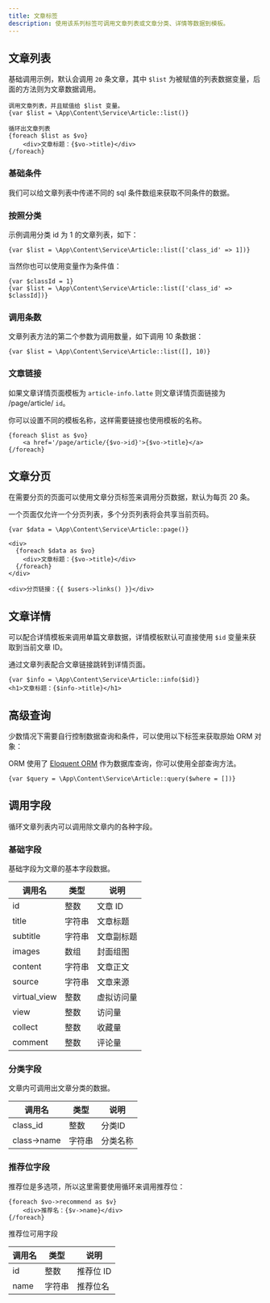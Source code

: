 ```yaml
---
title: 文章标签
description: 使用该系列标签可调用文章列表或文章分类、详情等数据到模板。
---
```


## 文章列表

基础调用示例，默认会调用 `20` 条文章，其中 `$list` 为被赋值的列表数据变量，后面的方法则为文章数据调用。

```latte
调用文章列表，并且赋值给 $list 变量。
{var $list = \App\Content\Service\Article::list()}

循环出文章列表
{foreach $list as $vo}
	<div>文章标题：{$vo->title}</div>
{/foreach}

```

### 基础条件

我们可以给文章列表中传递不同的 sql 条件数组来获取不同条件的数据。

### 按照分类

示例调用分类 id 为 1 的文章列表，如下：

```latte
{var $list = \App\Content\Service\Article::list(['class_id' => 1])}
```

当然你也可以使用变量作为条件值：

```latte
{var $classId = 1}
{var $list = \App\Content\Service\Article::list(['class_id' => $classId])}
```

### 调用条数

文章列表方法的第二个参数为调用数量，如下调用 10 条数据：

```latte
{var $list = \App\Content\Service\Article::list([], 10)}
```

### 文章链接

如果文章详情页面模板为 `article-info.latte` 则文章详情页面链接为 /page/article/ `id`。

<Tip>你可以设置不同的模板名称，这样需要链接也使用模板的名称。</Tip>

```latte
{foreach $list as $vo}
	<a href='/page/article/{$vo->id}'>{$vo->title}</a>
{/foreach}
```


## 文章分页

在需要分页的页面可以使用文章分页标签来调用分页数据，默认为每页 20 条。

<Tip>一个页面仅允许一个分页列表，多个分页列表将会共享当前页码。</Tip>
```latte
{var $data = \App\Content\Service\Article::page()}

<div>
  {foreach $data as $vo}
    <div>文章标题：{$vo->title}</div>
  {/foreach}
</div>

<div>分页链接：{{ $users->links() }}</div>
```

## 文章详情

可以配合详情模板来调用单篇文章数据，详情模板默认可直接使用 `$id` 变量来获取到当前文章 ID。

<Tip>通过文章列表配合文章链接跳转到详情页面。</Tip>

```latte
{var $info = \App\Content\Service\Article::info($id)}
<h1>文章标题：{$info->title}</h1>
```

## 高级查询

少数情况下需要自行控制数据查询和条件，可以使用以下标签来获取原始 ORM 对象：

<Tip> ORM 使用了 [Eloquent ORM](https://learnku.com/docs/laravel/10.x/eloquent/14888) 作为数据库查询，你可以使用全部查询方法。</Tip>

```latte
{var $query = \App\Content\Service\Article::query($where = [])}
```


## 调用字段

循环文章列表内可以调用除文章内的各种字段。

### 基础字段

基础字段为文章的基本字段数据。

| 调用名     | 类型   | 说明      |
| -----     | ----- | --------  |
| id     | 整数 | 文章 ID   |
| title     | 字符串 | 文章标题    |
| subtitle  | 字符串 | 文章副标题  |
| images    | 数组   | 封面组图  |
| content   | 字符串 | 文章正文  |
| source  | 字符串 | 文章来源  |
| virtual_view  | 整数 | 虚拟访问量  |
| view  | 整数 | 访问量  |
| collect  | 整数 | 收藏量  |
| comment  | 整数 | 评论量  |

### 分类字段

文章内可调用出文章分类的数据。


| 调用名     | 类型   | 说明      |
| -----     | ----- | --------  |
| class_id  | 整数 | 分类ID  |
| class->name  | 字符串 | 分类名称  |



### 推荐位字段

推荐位是多选项，所以这里需要使用循环来调用推荐位：

```latte
{foreach $vo->recommend as $v}
	<div>推荐名：{$v->name}</div>
{/foreach}
```

推荐位可用字段

| 调用名     | 类型   | 说明      |
| -----     | ----- | --------  |
| id  | 整数 | 推荐位 ID  |
| name  | 字符串 | 推荐位名  |

